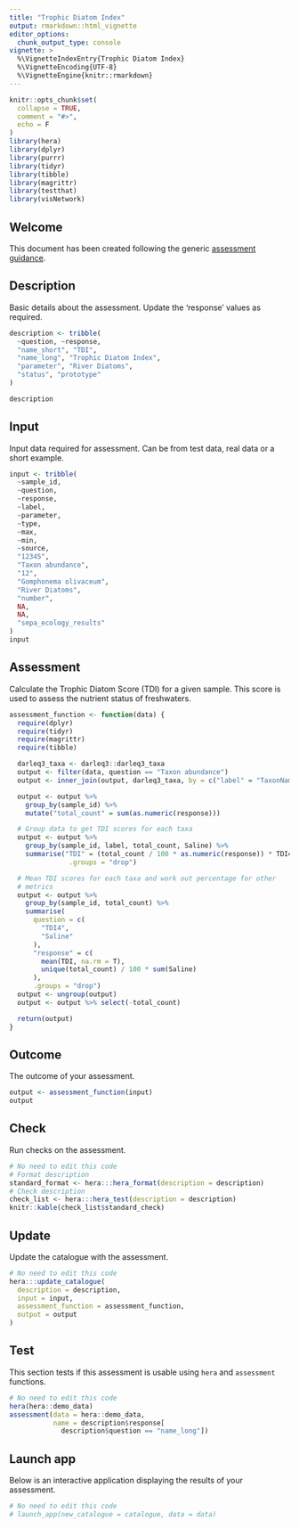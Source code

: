 ```yaml
---
title: "Trophic Diatom Index"
output: rmarkdown::html_vignette
editor_options: 
  chunk_output_type: console
vignette: >
  %\VignetteIndexEntry{Trophic Diatom Index}
  %\VignetteEncoding{UTF-8}  
  %\VignetteEngine{knitr::rmarkdown}
---
```


```r
knitr::opts_chunk$set(
  collapse = TRUE,
  comment = "#>",
  echo = F
)
library(hera)
library(dplyr)
library(purrr)
library(tidyr)
library(tibble)
library(magrittr)
library(testthat)
library(visNetwork)
```

## Welcome

This document has been created following the generic [assessment guidance](https://ecodata1.github.io/hera/articles/development_guide.html).

## Description

Basic details about the assessment. Update the 'response' values as required.

```r
description <- tribble(
  ~question, ~response,
  "name_short", "TDI",
  "name_long", "Trophic Diatom Index",
  "parameter", "River Diatoms",
  "status", "prototype"
)

description
```

## Input

Input data required for assessment. Can be from test data, real data or a short example.

```r
input <- tribble(
  ~sample_id,
  ~question,
  ~response,
  ~label,
  ~parameter,
  ~type,
  ~max,
  ~min,
  ~source,
  "12345",
  "Taxon abundance",
  "12",
  "Gomphonema olivaceum",
  "River Diatoms",
  "number",
  NA,
  NA,
  "sepa_ecology_results"
)
input
```

## Assessment

Calculate the Trophic Diatom Score (TDI) for a given sample. This score is used to assess the nutrient status of freshwaters.

```r
assessment_function <- function(data) {
  require(dplyr)
  require(tidyr)
  require(magrittr)
  require(tibble)

  darleq3_taxa <- darleq3::darleq3_taxa
  output <- filter(data, question == "Taxon abundance")
  output <- inner_join(output, darleq3_taxa, by = c("label" = "TaxonName"))

  output <- output %>%
    group_by(sample_id) %>%
    mutate("total_count" = sum(as.numeric(response)))

  # Group data to get TDI scores for each taxa
  output <- output %>%
    group_by(sample_id, label, total_count, Saline) %>%
    summarise("TDI" = (total_count / 100 * as.numeric(response)) * TDI4,
               .groups = "drop")

  # Mean TDI scores for each taxa and work out percentage for other
  # metrics
  output <- output %>%
    group_by(sample_id, total_count) %>%
    summarise(
      question = c(
        "TDI4",
        "Saline"
      ),
      "response" = c(
        mean(TDI, na.rm = T),
        unique(total_count) / 100 * sum(Saline)
      ),
      .groups = "drop")
  output <- ungroup(output)
  output <- output %>% select(-total_count)

  return(output)
}
```

## Outcome

The outcome of your assessment.

```r
output <- assessment_function(input)
output
```

## Check

Run checks on the assessment.

```r
# No need to edit this code
# Format description
standard_format <- hera:::hera_format(description = description) 
# Check description
check_list <- hera:::hera_test(description = description)
knitr::kable(check_list$standard_check)
```

## Update

Update the catalogue with the assessment.

```r
# No need to edit this code
hera:::update_catalogue(
  description = description,
  input = input,
  assessment_function = assessment_function,
  output = output
)
```

## Test

This section tests if this assessment is usable using `hera` and `assessment` functions.

```r
# No need to edit this code
hera(hera::demo_data)
assessment(data = hera::demo_data,
           name = description$response[
             description$question == "name_long"])
```

## Launch app

Below is an interactive application displaying the results of your assessment.

```r
# No need to edit this code
# launch_app(new_catalogue = catalogue, data = data)
```
